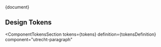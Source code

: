 <!-- @license CC0-1.0 -->


<Meta title="CSS Component/Paragraph/README" />

<Description>{document}</Description>

## Design Tokens

<ComponentTokensSection
  tokens={tokens}
  definition={tokensDefinition}
  component="utrecht-paragraph"
></ComponentTokensSection>
